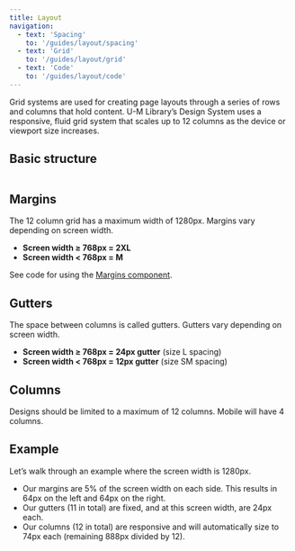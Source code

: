 ```yaml
---
title: Layout
navigation:
  - text: 'Spacing'
    to: '/guides/layout/spacing'
  - text: 'Grid'
    to: '/guides/layout/grid'
  - text: 'Code'
    to: '/guides/layout/code'
---
```



<Text lede>Grid systems are used for creating page layouts through a series of rows and columns that hold content. U-M Library’s Design System uses a responsive, fluid grid system that scales up to 12 columns as the device or viewport size increases.</Text>

## Basic structure

<img src={grid} alt="" />

## Margins

The 12 column grid has a maximum width of 1280px. Margins vary depending on screen width.

- **Screen width ≥ 768px = 2XL**
- **Screen width < 768px = M**

See code for using the [Margins component](/guides/layout/code/#margins).

## Gutters

The space between columns is called gutters. Gutters vary depending on screen width.

- **Screen width ≥ 768px = 24px gutter** (size L spacing)
- **Screen width < 768px = 12px gutter** (size SM spacing)

## Columns

Designs should be limited to a maximum of 12 columns. Mobile will have 4 columns.

## Example

Let’s walk through an example where the screen width is 1280px.

- Our margins are 5% of the screen width on each side. This results in 64px on the left and 64px on the right.
- Our gutters (11 in total) are fixed, and at this screen width, are 24px each.
- Our columns (12 in total) are responsive and will automatically size to 74px each (remaining 888px divided by 12).

<img src={gridExample} alt="" />
